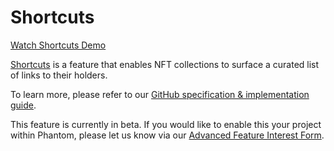 # Shortcuts

[Watch Shortcuts Demo](https://user-images.githubusercontent.com/60185486/269435891-ad5fa479-11b2-4c09-b727-74934d5d45a8.mp4)

[Shortcuts](https://phantom.app/learn/blog/shortcuts) is a feature that enables NFT collections to surface a curated list of links to their holders.&#x20;

To learn more, please refer to our [GitHub specification & implementation guide](https://github.com/phantom/shortcuts).

This feature is currently in beta. If you would like to enable this your project within Phantom, please let us know via our [Advanced Feature Interest Form](https://www.surveymonkey.com/r/phantomfeatures).
